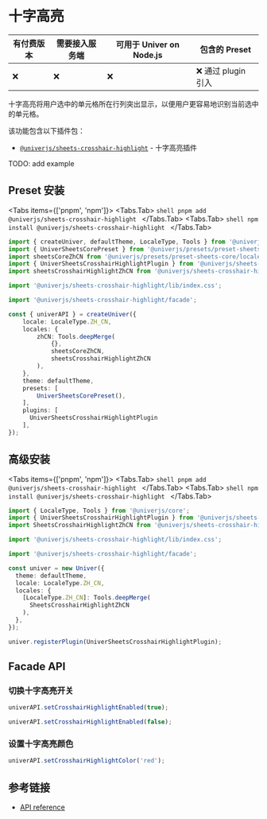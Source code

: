 
# 十字高亮

| 有付费版本 | 需要接入服务端 | 可用于 Univer on Node.js | 包含的 Preset |
| - | - | - | - |
| ❌ | ❌ | ❌ | ❌ 通过 plugin 引入 |

十字高亮将用户选中的单元格所在行列突出显示，以便用户更容易地识别当前选中的单元格。

该功能包含以下插件包：

* [`@univerjs/sheets-crosshair-highlight`](https://www.npmjs.com/package/@univerjs/sheets-crosshair-highlight) - 十字高亮插件

<Callout>
  TODO: add example
</Callout>

## Preset 安装

<Tabs items={['pnpm', 'npm']}>
  <Tabs.Tab>
    ```shell
    pnpm add @univerjs/sheets-crosshair-highlight
    ```
  </Tabs.Tab>
  <Tabs.Tab>
    ```shell
    npm install @univerjs/sheets-crosshair-highlight
    ```
  </Tabs.Tab>
</Tabs>

```ts {4-5,7,9,17,25}
import { createUniver, defaultTheme, LocaleType, Tools } from '@univerjs/presets';
import { UniverSheetsCorePreset } from '@univerjs/presets/preset-sheets-core';
import sheetsCoreZhCN from '@univerjs/presets/preset-sheets-core/locales/zh-CN';
import { UniverSheetsCrosshairHighlightPlugin } from '@univerjs/sheets-crosshair-highlight';
import sheetsCrosshairHighlightZhCN from '@univerjs/sheets-crosshair-highlight/locale/zh-CN';

import '@univerjs/sheets-crosshair-highlight/lib/index.css';

import '@univerjs/sheets-crosshair-highlight/facade';

const { univerAPI } = createUniver({
    locale: LocaleType.ZH_CN,
    locales: {
        zhCN: Tools.deepMerge(
            {},
            sheetsCoreZhCN,
            sheetsCrosshairHighlightZhCN 
        ),
    },
    theme: defaultTheme,
    presets: [
        UniverSheetsCorePreset(),
    ],
    plugins: [
      UniverSheetsCrosshairHighlightPlugin
    ],
});
```

## 高级安装

<Tabs items={['pnpm', 'npm']}>
  <Tabs.Tab>
    ```shell
    pnpm add @univerjs/sheets-crosshair-highlight
    ```
  </Tabs.Tab>
  <Tabs.Tab>
    ```shell
    npm install @univerjs/sheets-crosshair-highlight
    ```
  </Tabs.Tab>
</Tabs>

```typescript {2-3,5,7,14,19}
import { LocaleType, Tools } from '@univerjs/core';
import { UniverSheetsCrosshairHighlightPlugin } from '@univerjs/sheets-crosshair-highlight';
import SheetsCrosshairHighlightZhCN from '@univerjs/sheets-crosshair-highlight/locale/zh-CN';

import '@univerjs/sheets-crosshair-highlight/lib/index.css';

import '@univerjs/sheets-crosshair-highlight/facade';

const univer = new Univer({
  theme: defaultTheme,
  locale: LocaleType.ZH_CN,
  locales: {
    [LocaleType.ZH_CN]: Tools.deepMerge(
      SheetsCrosshairHighlightZhCN
    ),
  },
});

univer.registerPlugin(UniverSheetsCrosshairHighlightPlugin);
```

## Facade API

### 切换十字高亮开关

```typescript
univerAPI.setCrosshairHighlightEnabled(true);

univerAPI.setCrosshairHighlightEnabled(false);
```

### 设置十字高亮颜色

```typescript
univerAPI.setCrosshairHighlightColor('red');
```

## 参考链接

* [API reference](/typedoc/@univerjs/sheets-crosshair-highlight/README)
